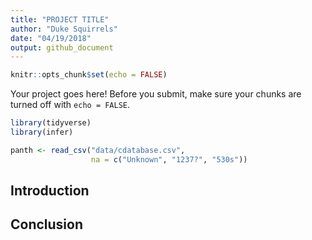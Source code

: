 ```yaml
---
title: "PROJECT TITLE"
author: "Duke Squirrels"
date: "04/19/2018"
output: github_document
---
```


```r
knitr::opts_chunk$set(echo = FALSE)
```

Your project goes here! Before you submit, make sure your chunks are turned off with `echo = FALSE`. 

```r
library(tidyverse)
library(infer)
```


```r
panth <- read_csv("data/cdatabase.csv",
                  na = c("Unknown", "1237?", "530s"))
```


## Introduction

## Conclusion
